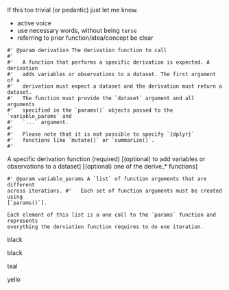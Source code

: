 
If this too trivial (or pedantic) just let me know.

- active voice
- use necessary words, without being `terse`
- referring to prior function/idea/concept be clear 

```
#' @param derivation The derivation function to call
#'
#'   A function that performs a specific derivation is expected. A derivation
#'   adds variables or observations to a dataset. The first argument of a
#'   derivation must expect a dataset and the derivation must return a dataset.
#'   The function must provide the `dataset` argument and all arguments
#'   specified in the `params()` objects passed to the `variable_params` and
#'   `...` argument.
#'
#'   Please note that it is not possible to specify `{dplyr}`
#'   functions like `mutate()` or `summarize()`.
#'
```

::: small
A specific derivation function (required) 
[(optional) to add variables or observations to a dataset] [(optional) one of the derive_* functions]
:::

```
#' @param variable_params A `list` of function arguments that are different
across iterations. #'   Each set of function arguments must be created using
[`params()`].
```

::: custombox
	Each element of this list is a one call to the `params` function and represents
	everything the derviation function requires to do one iteration.
:::


::: custombox_black
black
:::

::: very_small
black
:::

::: teal
teal
:::

::: custombox_yellow
yello
:::
